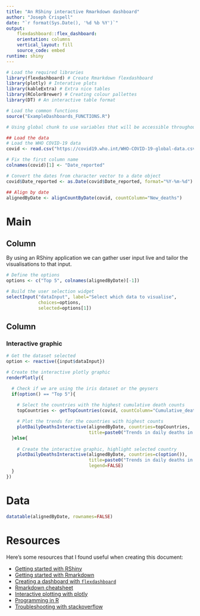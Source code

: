 ```yaml
---
title: "An RShiny interactive Rmarkdown dashboard"
author: "Joseph Crispell"
date: "`r format(Sys.Date(), '%d %b %Y')`"
output:
    flexdashboard::flex_dashboard:
    orientation: columns
    vertical_layout: fill
    source_code: embed
runtime: shiny
---
```


```r
# Load the required libraries
library(flexdashboard) # Create Rmarkdown flexdashboard
library(plotly) # Interative plots
library(kableExtra) # Extra nice tables
library(RColorBrewer) # Creating colour pallettes
library(DT) # An interactive table format

# Load the common functions
source("ExampleDashboards_FUNCTIONS.R")
```

```r
# Using global chunk to use variables that will be accessible throughout application

## Load the data
# Load the WHO COVID-19 data
covid <- read.csv("https://covid19.who.int/WHO-COVID-19-global-data.csv", stringsAsFactors=FALSE)

# Fix the first column name
colnames(covid)[1] <- "Date_reported"

# Convert the dates from character vector to a date object
covid$Date_reported <- as.Date(covid$Date_reported, format="%Y-%m-%d")

## Align by date
alignedByDate <- alignCountByDate(covid, countColumn="New_deaths")

```


Main
=======================================================================

Column {.sidebar}
-----------------------------------------------------------------------

By using an RShiny application we can gather user input live and tailor the visualisations to that input.

```r
# Define the options
options <- c("Top 5", colnames(alignedByDate)[-1])

# Build the user selection widget
selectInput("dataInput", label="Select which data to visualise",
            choices=options, 
            selected=options[1])
```

Column
-----------------------------------------------------------------------

### Interactive graphic

```r

# Get the dataset selected
option <- reactive({input$dataInput})

# Create the interactive plotly graphic
renderPlotly({

  # Check if we are using the iris dataset or the geysers
  if(option() == "Top 5"){
    
    # Select the countries with the highest cumulative death counts
    topCountries <- getTopCountries(covid, countColumn="Cumulative_deaths", n=5)

    # Plot the trends for the countries with highest counts
    plotDailyDeathsInteractive(alignedByDate, countries=topCountries, 
                               title=paste0("Trends in daily deaths in top 5 countries with highest total deaths"))
  }else{
    
    # Create the interactive graphic, highlight selected country
    plotDailyDeathsInteractive(alignedByDate, countries=c(option()),
                               title=paste0("Trends in daily deaths in "),
                               legend=FALSE)
  }
})
```

Data
=======================================================================

```r
datatable(alignedByDate, rownames=FALSE)
```

Resources
=======================================================================

Here's some resources that I found useful when creating this document:

- [Getting started with RShiny](https://shiny.rstudio.com/tutorial/)
- [Getting started with Rmarkdown](https://rmarkdown.rstudio.com/lesson-1.html)
- [Creating a dashboard with `flexdashboard`](https://rmarkdown.rstudio.com/flexdashboard/using.html)
- [Rmarkdown cheatsheet](https://rstudio.com/wp-content/uploads/2015/02/rmarkdown-cheatsheet.pdf)
- [Interactive plotting with plotly](https://plotly.com/r/)
- [Programming in R](https://www.tutorialspoint.com/r/index.htm)
- [Troubleshooting with stackoverflow](https://stackoverflow.com/questions/tagged/r)

